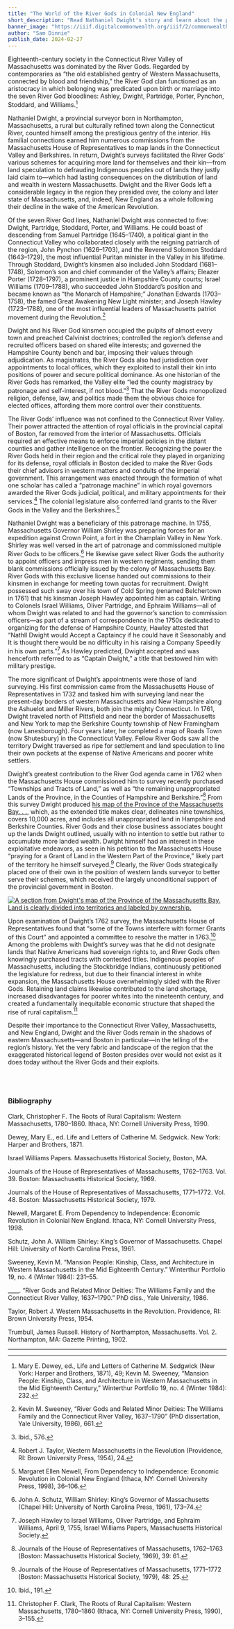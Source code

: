 ```yaml
---
title: "The World of the River Gods in Colonial New England"
short_description: "Read Nathaniel Dwight's story and learn about the political power and influence of the River Gods"
banner_image: "https://iiif.digitalcommonwealth.org/iiif/2/commonwealth:6108vt051/351,1559,2140,1585/pct:50/0/default.jpg"
author: "Sam Dinnie"
publish_date: 2024-02-27
---
```


Eighteenth-century society in the Connecticut River Valley of Massachusetts was dominated by the River Gods. Regarded by contemporaries as “the old established gentry of Western Massachusetts, connected by blood and friendship,” the River God clan functioned as an aristocracy in which belonging was predicated upon birth or marriage into the seven River God bloodlines: Ashley, Dwight, Partridge, Porter, Pynchon, Stoddard, and Williams.[^1]<br/>

Nathaniel Dwight, a provincial surveyor born in Northampton, Massachusetts, a rural but culturally refined town along the Connecticut River, counted himself among the prestigious gentry of the interior. His familial connections earned him numerous commissions from the Massachusetts House of Representatives to map lands in the Connecticut Valley and Berkshires. In return, Dwight’s surveys facilitated the River Gods’ various schemes for acquiring more land for themselves and their kin—from land speculation to defrauding Indigenous peoples out of lands they justly laid claim to—which had lasting consequences on the distribution of land and wealth in western Massachusetts. Dwight and the River Gods left a considerable legacy in the region they presided over, the colony and later state of Massachusetts, and, indeed, New England as a whole following their decline in the wake of the American Revolution.<br/>

Of the seven River God lines, Nathaniel Dwight was connected to five: Dwight, Partridge, Stoddard, Porter, and Williams. He could boast of descending from Samuel Partridge (1645–1740), a political giant in the Connecticut Valley who collaborated closely with the reigning patriarch of the region, John Pynchon (1626–1703), and the Reverend Solomon Stoddard (1643–1729), the most influential Puritan minister in the Valley in his lifetime. Through Stoddard, Dwight’s kinsmen also included John Stoddard (1681–1748), Solomon’s son and chief commander of the Valley’s affairs; Eleazer Porter (1728–1797), a prominent justice in Hampshire County courts; Israel Williams (1709–1788), who succeeded John Stoddard’s position and became known as “the Monarch of Hampshire;” Jonathan Edwards (1703–1758), the famed Great Awakening New Light minister; and Joseph Hawley (1723–1788), one of the most influential leaders of Massachusetts patriot movement during the Revolution.[^2]<br/>

Dwight and his River God kinsmen occupied the pulpits of almost every town and preached Calvinist doctrines; controlled the region’s defense and recruited officers based on shared elite interests; and governed the Hampshire County bench and bar, imposing their values through adjudication. As magistrates, the River Gods also had jurisdiction over appointments to local offices, which they exploited to install their kin into positions of power and secure political dominance. As one historian of the River Gods has remarked, the Valley elite “led the county magistracy by patronage and self-interest, if not blood.”[^3] That the River Gods monopolized religion, defense, law, and politics made them the obvious choice for elected offices, affording them more control over their constituents.<br/>

The River Gods’ influence was not confined to the Connecticut River Valley. Their power attracted the attention of royal officials in the provincial capital of Boston, far removed from the interior of Massachusetts. Officials required an effective means to enforce imperial policies in the distant counties and gather intelligence on the frontier. Recognizing the power the River Gods held in their region and the critical role they played in organizing for its defense, royal officials in Boston decided to make the River Gods their chief advisors in western matters and conduits of the imperial government. This arrangement was enacted through the formation of what one scholar has called a “patronage machine” in which royal governors awarded the River Gods judicial, political, and military appointments for their services.[^4] The colonial legislature also conferred land grants to the River Gods in the Valley and the Berkshires.[^5]<br/>

Nathaniel Dwight was a beneficiary of this patronage machine. In 1755, Massachusetts Governor William Shirley was preparing forces for an expedition against Crown Point, a fort in the Champlain Valley in New York. Shirley was well versed in the art of patronage and commissioned multiple River Gods to be officers.[^6] He likewise gave select River Gods the authority to appoint officers and impress men in western regiments, sending them blank commissions officially issued by the colony of Massachusetts Bay. River Gods with this exclusive license handed out commissions to their kinsmen in exchange for meeting town quotas for recruitment. Dwight possessed such sway over his town of Cold Spring (renamed Belchertown in 1761) that his kinsman Joseph Hawley appointed him as captain. Writing to Colonels Israel Williams, Oliver Partridge, and Ephraim Williams—all of whom Dwight was related to and had the governor’s sanction to commission officers—as part of a stream of correspondence in the 1750s dedicated to organizing for the defense of Hampshire County, Hawley attested that “Nathll Dwight would Accept a Captaincy if he could have it Seasonably and It is thought there would be no difficulty in his raising a Company Speedily in his own parts.”[^7] As Hawley predicted, Dwight accepted and was henceforth referred to as “Captain Dwight,” a title that bestowed him with military prestige.<br/>

The more significant of Dwight’s appointments were those of land surveying. His first commission came from the Massachusetts House of Representatives in 1732 and tasked him with surveying land near the present-day borders of western Massachusetts and New Hampshire along the Ashuelot and Miller Rivers, both join the mighty Connecticut. In 1761, Dwight traveled north of Pittsfield and near the border of Massachusetts and New York to map the Berkshire County township of New Framingham (now Lanesborough). Four years later, he completed a map of Roads Town (now Shutesbury) in the Connecticut Valley. Fellow River Gods saw all the territory Dwight traversed as ripe for settlement and land speculation to line their own pockets at the expense of Native Americans and poorer white settlers.<br/>

Dwight’s greatest contribution to the River God agenda came in 1762 when the Massachusetts House commissioned him to survey recently purchased “Townships and Tracts of Land,” as well as “the remaining unappropriated Lands of the Province, in the Counties of Hampshire and Berkshire.”[^8] From this survey Dwight produced [his map of the Province of the Massachusetts Bay. . .](/maps/commonwealth:z603vg36c), which, as the extended title makes clear, delineates nine townships, covers 10,000 acres, and includes all unappropriated land in Hampshire and Berkshire Counties. River Gods and their close business associates bought up the lands Dwight outlined, usually with no intention to settle but rather to accumulate more landed wealth. Dwight himself had an interest in these exploitative endeavors, as seen in his petition to the Massachusetts House “praying for a Grant of Land in the Western Part of the Province,” likely part of the territory he himself surveyed.[^9] Clearly, the River Gods strategically placed one of their own in the position of western lands surveyor to better serve their schemes, which received the largely unconditional support of the provincial government in Boston.<br/>

[![A section from Dwight's map of the Province of the Massachusetts Bay. Land is clearly divided into territories and labeled by ownership.](https://iiif.digitalcommonwealth.org/iiif/2/commonwealth:6108vt051/98,640,3725,2206/pct:50/0/default.jpg "Section from Dwight's map of Massachussets Bay, showing the division of townships and tracts of land in 1762")](/maps/commonwealth:z603vg36c)

Upon examination of Dwight’s 1762 survey, the Massachusetts House of Representatives found that “some of the Towns interfere with former Grants of this Court” and appointed a committee to resolve the matter in 1763.[^10] Among the problems with Dwight’s survey was that he did not designate lands that Native Americans had sovereign rights to, and River Gods often knowingly purchased tracts with contested titles. Indigenous peoples of Massachusetts, including the Stockbridge Indians, continuously petitioned the legislature for redress, but due to their financial interest in white expansion, the Massachusetts House overwhelmingly sided with the River Gods. Retaining land claims likewise contributed to the land shortage, increased disadvantages for poorer whites into the nineteenth century, and created a fundamentally inequitable economic structure that shaped the rise of rural capitalism.[^11]<br/>

Despite their importance to the Connecticut River Valley, Massachusetts, and New England, Dwight and the River Gods remain in the shadows of eastern Massachusetts—and Boston in particular—in the telling of the region’s history. Yet the very fabric and landscape of the region that the exaggerated historical legend of Boston presides over would not exist as it does today without the River Gods and their exploits.

<br/><br/>

[^1]: Mary E. Dewey, ed., Life and Letters of Catherine M. Sedgwick (New York: Harper and Brothers, 1871), 49; Kevin M. Sweeney, “Mansion People: Kinship, Class, and Architecture in Western Massachusetts in the Mid Eighteenth Century,” Winterthur Portfolio 19, no. 4 (Winter 1984): 232.

[^2]: Kevin M. Sweeney, “River Gods and Related Minor Deities: The Williams Family and the Connecticut River Valley, 1637–1790” (PhD dissertation, Yale University, 1986), 661.

[^3]: Ibid., 576.

[^4]: Robert J. Taylor, Western Massachusetts in the Revolution (Providence, RI: Brown University Press, 1954), 24.

[^5]: Margaret Ellen Newell, From Dependency to Independence: Economic Revolution in Colonial New England (Ithaca, NY: Cornell University Press, 1998), 36–106.

[^6]: John A. Schutz, William Shirley: King’s Governor of Massachusetts (Chapel Hill: University of North Carolina Press, 1961), 173–74.

[^7]: Joseph Hawley to Israel Williams, Oliver Partridge, and Ephraim Williams, April 9, 1755, Israel Williams Papers, Massachusetts Historical Society.

[^8]: Journals of the House of Representatives of Massachusetts, 1762–1763 (Boston: Massachusetts Historical Society, 1969), 39: 61.

[^9]: Journals of the House of Representatives of Massachusetts, 1771–1772 (Boston: Massachusetts Historical Society, 1979), 48: 25.

[^10]: Ibid., 191.

[^11]: Christopher F. Clark, The Roots of Rural Capitalism: Western Massachusetts, 1780–1860 (Ithaca, NY: Cornell University Press, 1990), 3–155.

### Bibliography

Clark, Christopher F. The Roots of Rural Capitalism: Western Massachusetts, 1780–1860. Ithaca, NY: Cornell University Press, 1990.

Dewey, Mary E., ed. Life and Letters of Catherine M. Sedgwick. New York: Harper and Brothers, 1871.

Israel Williams Papers. Massachusetts Historical Society, Boston, MA.

Journals of the House of Representatives of Massachusetts, 1762–1763. Vol. 39. Boston: Massachusetts Historical Society, 1969.

Journals of the House of Representatives of Massachusetts, 1771–1772. Vol. 48. Boston: Massachusetts Historical Society, 1979.

Newell, Margaret E. From Dependency to Independence: Economic Revolution in Colonial New England. Ithaca, NY: Cornell University Press, 1998.

Schutz, John A. William Shirley: King’s Governor of Massachusetts. Chapel Hill: University of North Carolina Press, 1961.

Sweeney, Kevin M. “Mansion People: Kinship, Class, and Architecture in Western Massachusetts in the Mid Eighteenth Century.” Winterthur Portfolio 19, no. 4 (Winter 1984): 231–55.

____. “River Gods and Related Minor Deities: The Williams Family and the Connecticut River Valley, 1637–1790.” PhD diss., Yale University, 1986.

Taylor, Robert J. Western Massachusetts in the Revolution. Providence, RI: Brown University Press, 1954.

Trumbull, James Russell. History of Northampton, Massachusetts. Vol. 2. Northampton, MA: Gazette Printing, 1902.

***
